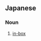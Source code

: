 ==Japanese==
{{ja-kanjitab|じゅ|しん|はこ|k3=ばこ|r=y}}

===Noun===
{{ja-noun|じゅしんばこ}}

# [[in-box]] {{gloss|electronic folder}}